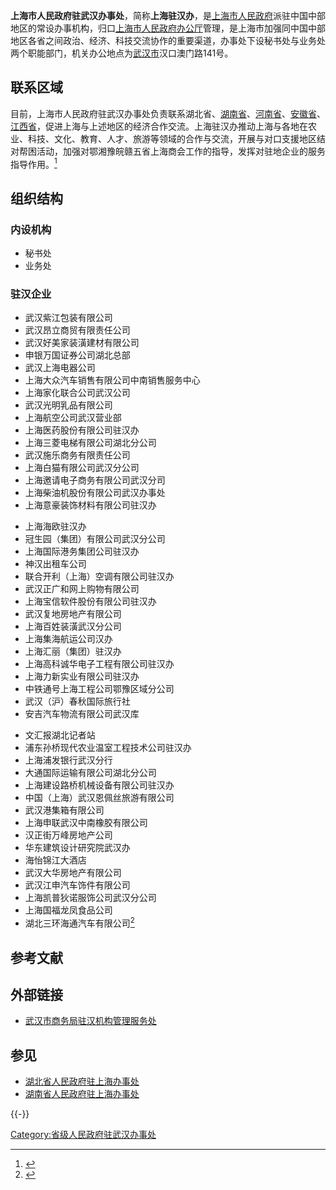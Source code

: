 {{Infobox PRCG
|机构名称=上海市人民政府驻武汉办事处
|标志2=Red star.svg
|标志2说明=[[s:国务院关于国家行政机关和企业事业单位社会团体印章管理的规定|1999年规定]]：[[印章|印章]][[直径|直径]]4.2厘米，中央刊[[五角星|五角星]]，由[[上海市人民政府|上海市人民政府]]制发。
|职位1=主任
|人员1= 
|职位2=副主任
|人员2= 
|业务上级=鄂湘豫皖赣等省相关部门
|组织上级=[[上海市人民政府办公厅|上海市人民政府办公厅]]
|机构类型=上海市政府办公厅派出机构<br/>上海市人民政府驻外办事处
|行政级别= 副地厅级
|成立时间= 
|地址1=[[武汉市|武汉市]]汉口澳门路141号
|官网= [http://sports.eastday.com/eastday/node4796/node12163/node12173/node23197/userobject1ai345906.html 上海合作交流网-驻汉办]
|a=武汉市商务局驻汉机构管理服务处
}}

'''上海市人民政府驻武汉办事处'''，简称'''上海驻汉办'''，是[[上海市人民政府|上海市人民政府]]派驻中国中部地区的常设办事机构，归口[[上海市人民政府办公厅|上海市人民政府办公厅]]管理，是上海市加强同中国中部地区各省之间政治、经济、科技交流协作的重要渠道，办事处下设秘书处与业务处两个职能部门，机关办公地点为[[武汉市|武汉市]]汉口澳门路141号。

==联系区域==
目前，上海市人民政府驻武汉办事处负责联系湖北省、[[湖南省|湖南省]]、[[河南省|河南省]]、[[安徽省|安徽省]]、[[江西省|江西省]]，促进上海与上述地区的经济合作交流。上海驻汉办推动上海与各地在农业、科技、文化、教育、人才、旅游等领域的合作与交流，开展与对口支援地区结对帮困活动，加强对鄂湘豫皖赣五省上海商会工作的指导，发挥对驻地企业的服务指导作用。<ref>{{cite web|url=http://www.whcc.com.cn/publish/whsww/wsxzpd/csbszz/zhjgglfwc/zcfg/201103281505500073.html|title=上海市人民政府驻武汉办事处2010年工作总结及2011年工作要点|publisher=武汉市商务局|deadurl=yes|archiveurl=https://web.archive.org/web/20131217090744/http://www.whcc.com.cn/publish/whsww/wsxzpd/csbszz/zhjgglfwc/zcfg/201103281505500073.html|archivedate=2013-12-17|accessdate=2013-12-17}}</ref>

==组织结构==
===内设机构===
*秘书处
*业务处
===驻汉企业===
{{col-begin}}
{{col-3}}
*武汉紫江包装有限公司
*武汉昂立商贸有限责任公司
*武汉好美家装潢建材有限公司
*申银万国证券公司湖北总部
*武汉上海电器公司
*上海大众汽车销售有限公司中南销售服务中心
*上海家化联合公司武汉公司
*武汉光明乳品有限公司
*上海航空公司武汉营业部
*上海医药股份有限公司驻汉办
*上海三菱电梯有限公司湖北分公司
*武汉施乐商务有限责任公司
*上海白猫有限公司武汉分公司
*上海邀请电子商务有限公司武汉分司
*上海柴油机股份有限公司武汉办事处
*上海意豪装饰材料有限公司驻汉办
{{col-3}}
*上海海欧驻汉办
*冠生园（集团）有限公司武汉分公司
*上海国际港务集团公司驻汉办
*神汉出租车公司
*联合开利（上海）空调有限公司驻汉办
*武汉正广和网上购物有限公司
*上海宝信软件股份有限公司驻汉办
*武汉复地房地产有限公司
*上海百姓装潢武汉分公司
*上海集海航运公司汉办
*上海汇丽（集团）驻汉办
*上海高科诚华电子工程有限公司驻汉办
*上海力新实业有限公司驻汉办
*中铁通号上海工程公司鄂豫区域分公司
*武汉（沪）春秋国际旅行社
*安吉汽车物流有限公司武汉库
{{col-3}}
*文汇报湖北记者站
*浦东孙桥现代农业温室工程技术公司驻汉办
*上海浦发银行武汉分行
*大通国际运输有限公司湖北分公司
*上海建设路桥机械设备有限公司驻汉办
*中国（上海）武汉恩佩丝旅游有限公司
*武汉港集箱有限公司
*上海申联武汉中南橡胶有限公司
*汉正街万峰房地产公司
*华东建筑设计研究院武汉办
*海怡锦江大酒店
*武汉大华房地产有限公司
*武汉江申汽车饰件有限公司
*上海凯普狄诺服饰公司武汉分公司
*上海国福龙凤食品公司
*湖北三环海通汽车有限公司<ref>{{cite web|url=http://sports.eastday.com/eastday/node4796/node12163/node12173/node23197/userobject1ai345902.html|title=市府驻武汉办事处驻地上海单位|publisher=上海合作交流网|deadurl=yes|archiveurl=https://archive.is/20131217072251/http://sports.eastday.com/eastday/node4796/node12163/node12173/node23197/userobject1ai345902.html|archivedate=2013-12-17|accessdate=2013-12-17}}</ref>
{{col-end}}
==参考文献==
{{Reflist}}

== 外部链接 ==
* [https://web.archive.org/web/20130517163734/http://www.whcc.com.cn/publish/whsww/wsxzpd/csbszz/zhjgglfwc/ptp_list.html 武汉市商务局驻汉机构管理服务处]

== 参见 ==
* [[湖北省人民政府驻上海办事处|湖北省人民政府驻上海办事处]]
* [[湖南省人民政府驻上海办事处|湖南省人民政府驻上海办事处]]

{{-}}
{{上海市人民政府|派出机构}}

[[Category:省级人民政府驻武汉办事处|Category:省级人民政府驻武汉办事处]]